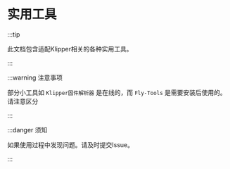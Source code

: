 # 实用工具

:::tip

此文档包含适配Klipper相关的各种实用工具。

:::

:::warning 注意事项

部分小工具如 `Klipper固件解析器` 是在线的，而 `Fly-Tools` 是需要安装后使用的。请注意区分

:::

:::danger 须知

如果使用过程中发现问题。请及时提交Issue。

:::
